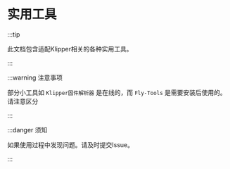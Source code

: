 # 实用工具

:::tip

此文档包含适配Klipper相关的各种实用工具。

:::

:::warning 注意事项

部分小工具如 `Klipper固件解析器` 是在线的，而 `Fly-Tools` 是需要安装后使用的。请注意区分

:::

:::danger 须知

如果使用过程中发现问题。请及时提交Issue。

:::
